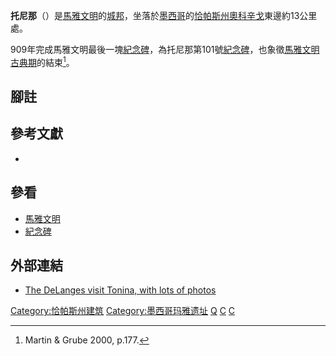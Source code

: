 {{Infobox ancient site
| name           = 托尼那<br>{{small|Toniná}}
| alternate_name = 
| image          = Toniná Pyramid 1.jpg
| image_size     = 250px
| alt            = 托尼那城邦中的金字塔
| caption        = 托尼那城邦中的金字塔
| map            = 
| map_type       = Mesoamerica
| map_alt        = 
| map_caption    = 
| map_size       = 
| relief         = 
| coordinates    = {{coord|16|54|4.39|N|92|0|34.83|W|display=inline}}
| map_dot_label  = 
| location       = [[奧科辛戈|奧科辛戈]]
| region         = [[墨西哥|墨西哥]][[恰帕斯州|恰帕斯州]]
| built          = 
| abandoned      = 10世纪
| epochs         = 
| cultures       = [[玛雅文明|玛雅文明]]
| event          = 
| excavations    = 1972-1975, 1979-1980+
| archaeologists = Pierre Becquelin, Claude Baudez, Juan Yadeun
{{le|国立考古历史机构|Instituto Nacional de Antropología e Historia|INAH}}
| architectural_styles = 
| architectural_details =

| notes          = 
| designation1            = 
| designation1_offname    = 
| designation1_type       = 
| designation1_criteria   = 
| designation1_date       = 
| delisted1_date          = 
| designation1_partof     = 
| designation1_number     = 
| designation1_free1name  = 
| designation1_free1value = 
| designation1_free2name  = 
| designation1_free2value = 
| designation1_free3name  = 
| designation1_free3value = 
| designation2            = 
| designation2_offname    = 
| designation2_type       = 
| designation2_criteria   = 
| designation2_date       = 
| delisted2_date          = 
| designation2_partof     = 
| designation2_number     = 
| designation2_free1name  = 
| designation2_free1value = 
| designation2_free2name  = 
| designation2_free2value = 
| designation2_free3name  = 
| designation2_free3value = 
| precolumbian = yes <!-- non-functional tracking parameter, do not remove/change -->
}}

'''托尼那'''（{{lang-es|Toniná}}）是[[馬雅文明|馬雅文明]]的[[城邦|城邦]]，坐落於[[墨西哥|墨西哥]]的[[恰帕斯州|恰帕斯州]][[奧科辛戈|奧科辛戈]]東邊約13公里處。

909年完成馬雅文明最後一塊[[紀念碑|紀念碑]]，為托尼那第101號[[紀念碑|紀念碑]]，也象徵[[馬雅文明|馬雅文明]][[古典期|古典期]]的結束<ref>Martin & Grube 2000, p.177.</ref>。

==腳註==
{{reflist}}
==參考文獻==
{{refbegin|indent=yes}}<!--BEGIN biblio format. If indent param. is used,  Pls use a colon (:) instead of asterisk (*) for bullet markers in the references list -->
*{{cite book|author={{aut|Martin, Simon}}|authorlink=Simon Martin (Mayanist)|coauthors=and {{aut|[[Nikolai_Grube|Nikolai Grube]]}}|year=2000年|title=Chronicle of the Maya Kings and Queens: Deciphering the Dynasties of the Ancient Maya|location=倫敦和紐約|publisher={{Link-en|Thames & Hudson|Thames & Hudson}}|isbn=0-500-05103-8 |oclc=47358325}}
{{refend}}<!-- END biblio format style -->
==參看==
*[[馬雅文明|馬雅文明]]
*[[紀念碑|紀念碑]]
==外部連結==
* [https://web.archive.org/web/20130210003435/http://www.delange.org/Tonina/Tonina.htm The DeLanges visit Tonina, with lots of photos]

{{Maya sites|nocat}}
[[Category:恰帕斯州建筑|Category:恰帕斯州建筑]]
[[Category:墨西哥玛雅遗址|Category:墨西哥玛雅遗址]]
[[Category:拉丁美洲旅遊景點|Q]]
[[Category:墨西哥世界遺產|C]]
[[Category:考古天文学|C]]